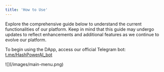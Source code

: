 ```yaml
---
title: 'How to Use'
---
```


Explore the comprehensive guide below to understand the current functionalities of our platform. Keep in mind that this guide may undergo updates to reflect enhancements and additional features as we continue to evolve our platform.

To begin using the DApp, access our official Telegram bot: [t.me/HashPowerAI_bot](https://t.me/HashPowerAI_bot)

<Frame>
	![](/images/main-menu.png)
</Frame>
